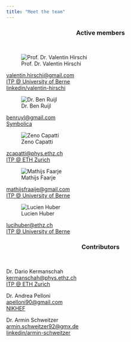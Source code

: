 ```yaml
---
title: "Meet the team"
---
```


### Active members {style="text-align: center;"}
\

::: {.grid}

::: {.g-col-5}
![Prof. Dr. Valentin Hirschi](./resources/mugshots/ValentinHirschi.jpg)

[valentin.hirschi@gmail.com](mailto:valentin.hirschi@itp.unibe.ch)\
[ITP @ University of Berne](https://www.itp.unibe.ch/about_us/people/people/index_eng.html?id=248)\
[linkedin/valentin-hirschi](https://www.linkedin.com/in/valentin-hirschi)
:::

::: {.g-col-5}
![Dr. Ben Ruijl](./resources/mugshots/BenRuijl.jpg)

[benruyl@gmail.com](mailto:benruyl@gmail.com)\
[Symbolica](https://symbolica.io)
:::

::: {.g-col-5}
![Zeno Capatti](./resources/mugshots/ZenoCapatti.jpg)

[zcapatti@phys.ethz.ch](zcapatti@phys.ethz.ch)\
[ITP @ ETH Zurich](https://itp.phys.ethz.ch/people/person-detail.MjQyNTU5.TGlzdC84NDYsLTE5MDQ4MDM5ODI=.html)
:::

::: {.g-col-5}
![Mathijs Faarje](./resources/mugshots/MathijsFraaije.jpg)

[mathijsfraaije@gmail.com](mathijsfraaije@gmail.com)\
[ITP @ University of Berne](TBD)
:::

::: {.g-col-5}
![Lucien Huber](./resources/mugshots/LucienHuber.jpg)

[lucihuber@ethz.ch](lucihuber@ethz.ch)\
[ITP @ University of Berne](TBD)
:::

:::

### Contributors {style="text-align: center;"}
\

::: {.grid}

::: {.g-col-5}
Dr. Dario Kermanschah\
[kermanschah@phys.ethz.ch](kermanschah@phys.ethz.ch)\
[ITP @ ETH Zurich](https://itp.phys.ethz.ch/people/person-detail.MTk5NTQy.TGlzdC84NDYsLTE5MDQ4MDM5ODI=.html)
:::

::: {.g-col-5}
Dr. Andrea Pelloni\
[apelloni90@gmail.com](apelloni90@gmail.com)\
[NIKHEF](https://theory.web.nikhef.nl/people/)
:::

::: {.g-col-5}
Dr. Armin Schweitzer\
[armin.schweitzer92@gmx.de](armin.schweitzer92@gmx.de)\
[linkedin/armin-schweitzer](https://www.linkedin.com/in/armin-schweitzer)
:::

:::